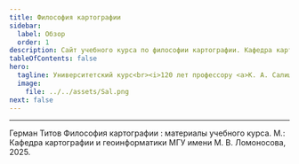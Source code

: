 ```yaml
---
title: Философия картографии
sidebar:
  label: Обзор
  order: 1
description: Сайт учебного курса по философии картографии. Кафедра картографии и геоинформатики МГУ имени М. В. Ломоносова. Герман Титов.
tableOfContents: false
hero:
  tagline: Университетский курс<br><i>120 лет профессору <a>К. А. Салищеву</a></i>
  image:
    file: ../../assets/Sal.png
next: false
---
```



---
Герман Титов Философия картографии : материалы учебного курса. М.: Кафедра картографии и геоинформатики МГУ имени М. В. Ломоносова, 2025.



<LinkCard title="Содержание" href="/course" description="Курс по выбору для студентов первого года магистратуры кафедры картографии и геоинформатики МГУ имени М. В. Ломоносова"/>

<CardGrid>
  <LinkCard title="Эссе" href="/essays" />
  <LinkCard title="Рефераты" href="/papers" />
</CardGrid>
